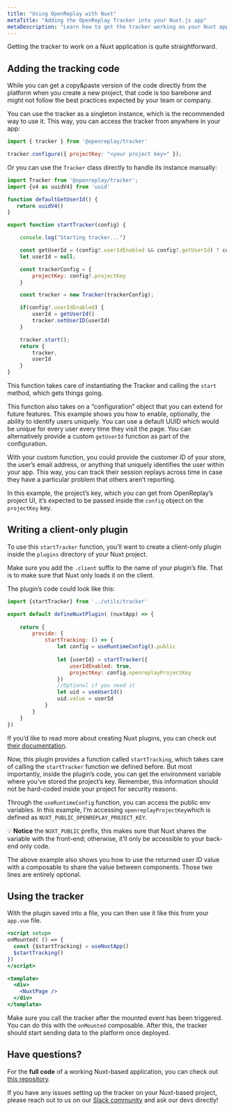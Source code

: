 ```yaml
---
title: "Using OpenReplay with Nuxt"
metaTitle: "Adding the OpenReplay Tracker into your Nuxt.js app"
metaDescription: "Learn how to get the tracker working on your Nuxt application"
---
```

Getting the tracker to work on a Nuxt application is quite straightforward. 

## Adding the tracking code

While you can get a copy&paste version of the code directly from the platform when you create a new project, that code is too barebone and might not follow the best practices expected by your team or company.

You can use the tracker as a singleton instance, which is the recommended way to use it. 
This way, you can access the tracker from anywhere in your app:

```js
import { tracker } from '@openreplay/tracker'

tracker.configure({ projectKey: "<your project key>" });
```

Or you can use the `Tracker` class directly to handle its instance manually:

```js
import Tracker from '@openreplay/tracker';
import {v4 as uuidV4} from 'uuid'

function defaultGetUserId() {
   return uuidV4() 
}

export function startTracker(config) {

    console.log("Starting tracker...")

    const getUserId = (config?.userIdEnabled && config?.getUserId) ? config.getUserId : defaultGetUserId
    let userId = null;

    const trackerConfig = {
        projectKey: config?.projectKey
    }

    const tracker = new Tracker(trackerConfig);

    if(config?.userIdEnabled) {
        userId = getUserId()
        tracker.setUserID(userId)
    }

    tracker.start();
    return {
        tracker,
        userId
    }
}
```

This function takes care of instantiating the Tracker and calling the `start` method, which gets things going.

This function also takes on a “configuration” object that you can extend for future features. This example shows you how to enable, optionally, the ability to identify users uniquely. You can use a default UUID which would be unique for every user every time they visit the page. You can alternatively provide a custom `getUserId` function as part of the configuration. 

With your custom function, you could provide the customer ID of your store, the user’s email address, or anything that uniquely identifies the user within your app. This way, you can track their session replays across time in case they have a particular problem that others aren’t reporting.

In this example, the project’s key, which you can get from OpenReplay’s project UI, it’s expected to be passed inside the `config` object on the `projectKey` key.

## Writing a client-only plugin

To use this `startTracker` function, you’ll want to create a client-only plugin inside the `plugins` directory of your Nuxt project.

Make sure you add the `.client` suffix to the name of your plugin’s file. That is to make sure that Nuxt only loads it on the client.

The plugin’s code could look like this:

```jsx
import {startTracker} from '../utils/tracker'

export default defineNuxtPlugin( (nuxtApp) => {
    
    return {
        provide: {
            startTracking: () => {
                let config = useRuntimeConfig().public
                
                let {userId} = startTracker({
                    userIdEnabled: true,
                    projectKey: config.openreplayProjectKey
                })
                //Optional if you need it
                let uid = useUserId()
                uid.value = userId
            }
        }
    }
})
```

If you’d like to read more about creating Nuxt plugins, you can check out [their documentation](https://v3.nuxtjs.org/guide/directory-structure/plugins).

Now, this plugin provides a function called `startTracking`, which takes care of calling the `startTracker` function we defined before. But most importantly, inside the plugin’s code, you can get the environment variable where you’ve stored the project’s key. Remember, this information should not be hard-coded inside your project for security reasons.

Through the `useRuntimeConfig` function, you can access the public env variables. In this example, I’m accessing `openreplayProjectKey`which is defined as `NUXT_PUBLIC_OPENREPLAY_PROJECT_KEY`. 

💡 **Notice** the `NUXT_PUBLIC` prefix, this makes sure that Nuxt shares the variable with the front-end; otherwise, it’ll only be accessible to your back-end only code.

The above example also shows you how to use the returned user ID value with a composable to share the value between components. Those two lines are entirely optional.

## Using the tracker

With the plugin saved into a file, you can then use it like this from your `app.vue` file.

```jsx
<script setup>
onMounted( () => {
  const {$startTracking} = useNuxtApp()
  $startTracking()
})
</script>

<template>
  <div>
    <NuxtPage />
  </div>
</template>
```

Make sure you call the tracker after the mounted event has been triggered. You can do this with the `onMounted` composable. After this, the tracker should start sending data to the platform once deployed.

## Have questions?

For the **full code** of a working Nuxt-based application, you can check out [this repository](https://github.com/deleteman/openreplay-nuxt-example).

If you have any issues setting up the tracker on your Nuxt-based project, please reach out to us on our [Slack community](https://slack.openreplay.com/) and ask our devs directly!
